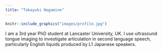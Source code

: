 ```yaml
---
title: "Takayuki Nagamine"
---
```


```r
knitr::include_graphics("images/profile.jpg")
```



I am a 3rd year PhD student at Lancaster University, UK. I use ultrasound tongue imaging to investigate articulation in second language speech, particularly English liquids produced by L1 Japanese speakers. 

